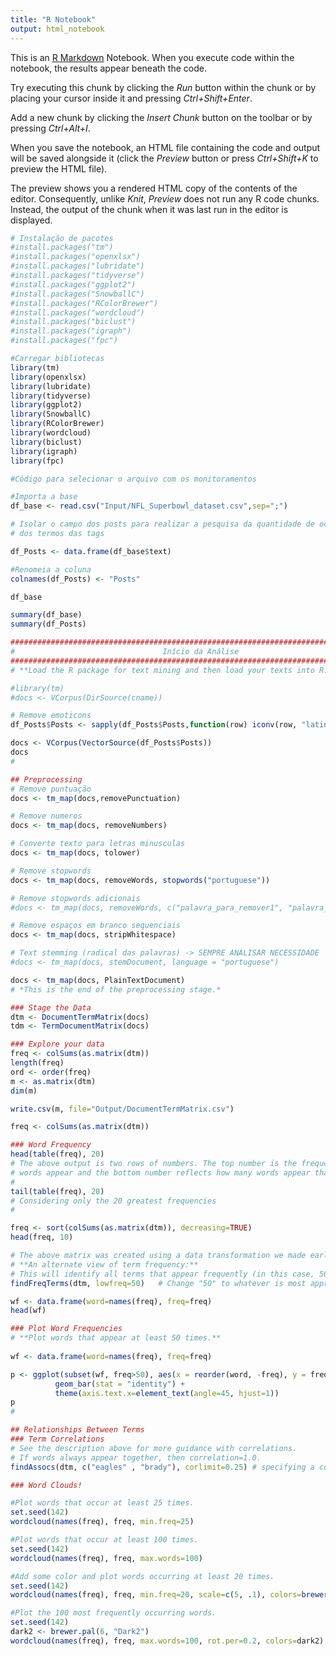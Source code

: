 ---
title: "R Notebook"
output: html_notebook
---

This is an [R Markdown](http://rmarkdown.rstudio.com) Notebook. When you execute code within the notebook, the results appear beneath the code. 

Try executing this chunk by clicking the *Run* button within the chunk or by placing your cursor inside it and pressing *Ctrl+Shift+Enter*. 


Add a new chunk by clicking the *Insert Chunk* button on the toolbar or by pressing *Ctrl+Alt+I*.

When you save the notebook, an HTML file containing the code and output will be saved alongside it (click the *Preview* button or press *Ctrl+Shift+K* to preview the HTML file).

The preview shows you a rendered HTML copy of the contents of the editor. Consequently, unlike *Knit*, *Preview* does not run any R code chunks. Instead, the output of the chunk when it was last run in the editor is displayed.

```{r}
# Instalação de pacotes
#install.packages("tm")
#install.packages("openxlsx")
#install.packages("lubridate")
#install.packages("tidyverse")
#install.packages("ggplot2")
#install.packages("SnowballC")
#install.packages("RColorBrewer")
#install.packages("wordcloud")
#install.packages("biclust")
#install.packages("igraph")
#install.packages("fpc")

```

```{r}
#Carregar bibliotecas
library(tm)
library(openxlsx)
library(lubridate)
library(tidyverse)
library(ggplot2)
library(SnowballC)
library(RColorBrewer)
library(wordcloud)
library(biclust)
library(igraph)
library(fpc)

```

```{r}
#Código para selecionar o arquivo com os monitoramentos

#Importa a base
df_base <- read.csv("Input/NFL_Superbowl_dataset.csv",sep=";")

# Isolar o campo dos posts para realizar a pesquisa da quantidade de ocorrência
# dos termos das tags

df_Posts <- data.frame(df_base$text)

#Renomeia a coluna
colnames(df_Posts) <- "Posts"

df_base

summary(df_base)
summary(df_Posts)


```


```{r}
##########################################################################################
#                                 Início da Análise                                      #
##########################################################################################
# **Load the R package for text mining and then load your texts into R.**

#library(tm)
#docs <- VCorpus(DirSource(cname))

# Remove emoticons
df_Posts$Posts <- sapply(df_Posts$Posts,function(row) iconv(row, "latin1", "UTF-8",sub=""))

docs <- VCorpus(VectorSource(df_Posts$Posts))
docs
#

## Preprocessing
# Remove puntuação
docs <- tm_map(docs,removePunctuation)

# Remove numeros
docs <- tm_map(docs, removeNumbers)

# Converte texto para letras minusculas
docs <- tm_map(docs, tolower)

# Remove stopwords
docs <- tm_map(docs, removeWords, stopwords("portuguese"))

# Remove stopwords adicionais
#docs <- tm_map(docs, removeWords, c("palavra_para_remover1", "palavra_para_remover2", "palavra_para_remover3"))

# Remove espaços em branco sequenciais
docs <- tm_map(docs, stripWhitespace)

# Text stemming (radical das palavras) -> SEMPRE ANALISAR NECESSIDADE
#docs <- tm_map(docs, stemDocument, language = "portuguese")

docs <- tm_map(docs, PlainTextDocument)
# *This is the end of the preprocessing stage.*   
```

```{r}
### Stage the Data
dtm <- DocumentTermMatrix(docs)
tdm <- TermDocumentMatrix(docs)

### Explore your data
freq <- colSums(as.matrix(dtm))
length(freq)
ord <- order(freq)
m <- as.matrix(dtm)
dim(m)

write.csv(m, file="Output/DocumentTermMatrix.csv")

```

```{r}
freq <- colSums(as.matrix(dtm))

### Word Frequency   
head(table(freq), 20)  
# The above output is two rows of numbers. The top number is the frequency with which 
# words appear and the bottom number reflects how many words appear that frequently. 
#
tail(table(freq), 20)   
# Considering only the 20 greatest frequencies
#

freq <- sort(colSums(as.matrix(dtm)), decreasing=TRUE)   
head(freq, 10) 

# The above matrix was created using a data transformation we made earlier. 
# **An alternate view of term frequency:**   
# This will identify all terms that appear frequently (in this case, 50 or more times).   
findFreqTerms(dtm, lowfreq=50)   # Change "50" to whatever is most appropriate for your data.

wf <- data.frame(word=names(freq), freq=freq)   
head(wf)  
```

```{r}
### Plot Word Frequencies
# **Plot words that appear at least 50 times.**   
   
wf <- data.frame(word=names(freq), freq=freq)

p <- ggplot(subset(wf, freq>50), aes(x = reorder(word, -freq), y = freq)) +
          geom_bar(stat = "identity") + 
          theme(axis.text.x=element_text(angle=45, hjust=1))
p   
#  
```

```{r}
## Relationships Between Terms
### Term Correlations
# See the description above for more guidance with correlations.
# If words always appear together, then correlation=1.0.    
findAssocs(dtm, c("eagles" , "brady"), corlimit=0.25) # specifying a correlation limit of 0.25

```

```{r}
### Word Clouds!   

#Plot words that occur at least 25 times.
set.seed(142)   
wordcloud(names(freq), freq, min.freq=25)

#Plot words that occur at least 100 times.
set.seed(142)   
wordcloud(names(freq), freq, max.words=100)

#Add some color and plot words occurring at least 20 times.
set.seed(142)   
wordcloud(names(freq), freq, min.freq=20, scale=c(5, .1), colors=brewer.pal(6, "Dark2"))

#Plot the 100 most frequently occurring words.
set.seed(142)   
dark2 <- brewer.pal(6, "Dark2")   
wordcloud(names(freq), freq, max.words=100, rot.per=0.2, colors=dark2)
```

